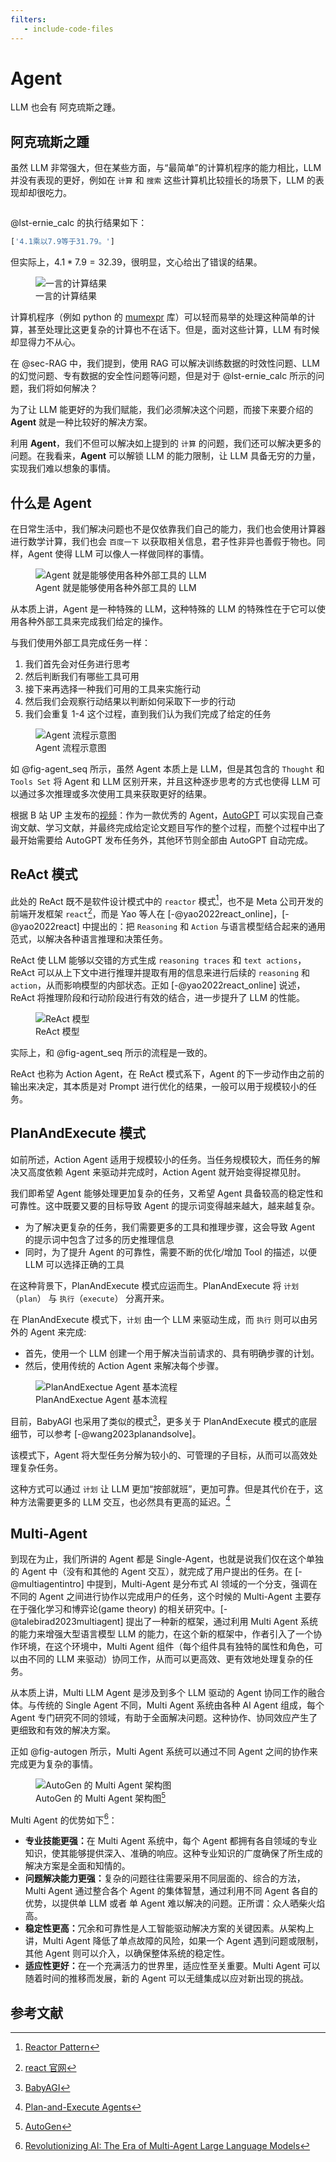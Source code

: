 ```yaml
---
filters:
   - include-code-files
---
```


# Agent {#sec-agent}

:::{.callout-tip}
LLM 也会有 阿克琉斯之踵。
:::

## 阿克琉斯之踵
虽然 LLM 非常强大，但在某些方面，与“最简单”的计算机程序的能力相比，LLM 并没有表现的更好，例如在 `计算` 和 `搜索` 这些计算机比较擅长的场景下，LLM 的表现却却很吃力。


```{#lst-ernie_calc .python include="./code/test_ernie.py" code-line-numbers="true" lst-cap="文心大模型的计算能力测试"}
```

@lst-ernie_calc 的执行结果如下：

```bash
['4.1乘以7.9等于31.79。']
```

但实际上，$4.1 * 7.9 = 32.39$，很明显，文心给出了错误的结果。

![一言的计算结果](./images/ernie_calc.jpg){#fig-yiyan_rst}

计算机程序（例如 python 的 [mumexpr](https://github.com/pydata/numexpr) 库）可以轻而易举的处理这种简单的计算，甚至处理比这更复杂的计算也不在话下。但是，面对这些计算，LLM 有时候却显得力不从心。

在 @sec-RAG 中，我们提到，使用 RAG 可以解决训练数据的时效性问题、LLM 的幻觉问题、专有数据的安全性问题等问题，但是对于 @lst-ernie_calc 所示的问题，我们将如何解决？

为了让 LLM 能更好的为我们赋能，我们必须解决这个问题，而接下来要介绍的 **Agent** 就是一种比较好的解决方案。

利用 **Agent**，我们不但可以解决如上提到的 `计算` 的问题，我们还可以解决更多的问题。在我看来，**Agent** 可以解锁 LLM 的能力限制，让 LLM 具备无穷的力量，实现我们难以想象的事情。

## 什么是 Agent
在日常生活中，我们解决问题也不是仅依靠我们自己的能力，我们也会使用计算器进行数学计算，我们也会 `百度一下` 以获取相关信息，君子性非异也善假于物也。同样，Agent 使得 LLM 可以像人一样做同样的事情。

![Agent 就是能够使用各种外部工具的 LLM](./images/agent_concept.png){#fig-agent_concept}

从本质上讲，Agent 是一种特殊的 LLM，这种特殊的 LLM 的特殊性在于它可以使用各种外部工具来完成我们给定的操作。

与我们使用外部工具完成任务一样：

1. 我们首先会对任务进行思考
2. 然后判断我们有哪些工具可用
3. 接下来再选择一种我们可用的工具来实施行动
4. 然后我们会观察行动结果以判断如何采取下一步的行动
5. 我们会重复 1-4 这个过程，直到我们认为我们完成了给定的任务

![Agent 流程示意图](./images/agent_seq.png){#fig-agent_seq}

如 @fig-agent_seq 所示，虽然 Agent 本质上是 LLM，但是其包含的 `Thought` 和 `Tools Set` 将 Agent 和 LLM 区别开来，并且这种逐步思考的方式也使得 LLM 可以通过多次推理或多次使用工具来获取更好的结果。

根据 B 站 UP 主发布的[视频](https://www.bilibili.com/video/BV1A24y1c7mr/?spm_id_from=888.80997.embed_other.whitelist&t=82)：作为一款优秀的 Agent，[AutoGPT](https://github.com/Significant-Gravitas/AutoGPT) 可以实现自己查询文献、学习文献，并最终完成给定论文题目写作的整个过程，而整个过程中出了最开始需要给 AutoGPT 发布任务外，其他环节则全部由 AutoGPT 自动完成。

## ReAct 模式 {#sec-agent_react}
此处的 ReAct 既不是软件设计模式中的 `reactor` 模式[^1]，也不是 Meta 公司开发的前端开发框架 `react`[^2]，而是 Yao 等人在 [-@yao2022react_online]，[-@yao2022react] 中提出的：把 `Reasoning` 和 `Action` 与语言模型结合起来的通用范式，以解决各种语言推理和决策任务。


ReAct 使 LLM 能够以交错的方式生成 `reasoning traces` 和 `text actions`，ReAct 可以从上下文中进行推理并提取有用的信息来进行后续的 `reasoning` 和 `action`，从而影响模型的内部状态。正如 [-@yao2022react_online] 说述，ReAct 将推理阶段和行动阶段进行有效的结合，进一步提升了 LLM 的性能。

![ReAct 模型](./images/react.png){#fig-react}

实际上，和 @fig-agent_seq 所示的流程是一致的。

:::{.callout-note}
ReAct 也称为 Action Agent，在 ReAct 模式系下，Agent 的下一步动作由之前的输出来决定，其本质是对 Prompt 进行优化的结果，一般可以用于规模较小的任务。
:::

## PlanAndExecute 模式
如前所述，Action Agent 适用于规模较小的任务。当任务规模较大，而任务的解决又高度依赖 Agent 来驱动并完成时，Action Agent 就开始变得捉襟见肘。

我们即希望 Agent 能够处理更加复杂的任务，又希望 Agent 具备较高的稳定性和可靠性。这中既要又要的目标导致 Agent 的提示词变得越来越大，越来越复杂。

* 为了解决更复杂的任务，我们需要更多的工具和推理步骤，这会导致 Agent 的提示词中包含了过多的历史推理信息
* 同时，为了提升 Agent 的可靠性，需要不断的优化/增加 Tool 的描述，以便 LLM 可以选择正确的工具

在这种背景下，PlanAndExecute 模式应运而生。PlanAndExecute 将 `计划`（`plan`） 与 `执行`（`execute`） 分离开来。

在 PlanAndExecute 模式下，`计划` 由一个 LLM 来驱动生成，而 `执行` 则可以由另外的 Agent 来完成:

* 首先，使用一个 LLM 创建一个用于解决当前请求的、具有明确步骤的计划。
* 然后，使用传统的 Action Agent 来解决每个步骤。

![PlanAndExectue Agent 基本流程](./images/pae_agent_seq.png){#fig-agent_fae_seq}

目前，BabyAGI 也采用了类似的模式[^3]，更多关于 PlanAndExecute 模式的底层细节，可以参考 [-@wang2023planandsolve]。

:::{.callout-note}
该模式下，Agent 将大型任务分解为较小的、可管理的子目标，从而可以高效处理复杂任务。

这种方式可以通过 `计划` 让 LLM 更加“按部就班”，更加可靠。但是其代价在于，这种方法需要更多的 LLM 交互，也必然具有更高的延迟。[^4]
:::

## Multi-Agent {#sec-multiagent}
到现在为止，我们所讲的 Agent 都是 Single-Agent，也就是说我们仅在这个单独的 Agent 中（没有和其他的 Agent 交互），就完成了用户提出的任务。在 [-@multiagentintro] 中提到，Multi-Agent 是分布式 AI 领域的一个分支，强调在不同的 Agent 之间进行协作以完成用户的任务，这个时候的 Multi-Agent 主要存在于强化学习和博弈论(game theory) 的相关研究中。[-@talebirad2023multiagent] 提出了一种新的框架，通过利用 Multi Agent 系统的能力来增强大型语言模型 LLM 的能力，在这个新的框架中，作者引入了一个协作环境，在这个环境中，Multi Agent 组件（每个组件具有独特的属性和角色，可以由不同的 LLM 来驱动）协同工作，从而可以更高效、更有效地处理复杂的任务。

:::{.callout-note title="Multi Agent 的定义"}
从本质上讲，Multi LLM Agent 是涉及到多个 LLM 驱动的 Agent 协同工作的融合体。与传统的 Single Agent 不同，Multi Agent 系统由各种 AI Agent 组成，每个 Agent 专门研究不同的领域，有助于全面解决问题。这种协作、协同效应产生了更细致和有效的解决方案。
:::

正如 @fig-autogen 所示，Multi Agent 系统可以通过不同 Agent 之间的协作来完成更为复杂的事情。

![AutoGen 的 Multi Agent 架构图[^5]](./images/autogen_2.webp){#fig-autogen}

Multi Agent 的优势如下[^6]：

* **专业技能更强：**在 Multi Agent 系统中，每个 Agent 都拥有各自领域的专业知识，使其能够提供深入、准确的响应。这种专业知识的广度确保了所生成的解决方案是全面和知情的。
* **问题解决能力更强：**复杂的问题往往需要采用不同层面的、综合的方法，Multi Agent 通过整合各个 Agent 的集体智慧，通过利用不同 Agent 各自的优势，以提供单 LLM 或者 单 Agent 难以解决的问题。正所谓：众人晒柴火焰高。
* **稳定性更高：**冗余和可靠性是人工智能驱动解决方案的关键因素。从架构上讲，Multi Agent 降低了单点故障的风险，如果一个 Agent 遇到问题或限制，其他 Agent 则可以介入，以确保整体系统的稳定性。
* **适应性更好：**在一个充满活力的世界里，适应性至关重要。Multi Agent 可以随着时间的推移而发展，新的 Agent 可以无缝集成以应对新出现的挑战。

## 参考文献
[^1]: [Reactor Pattern](https://en.wikipedia.org/wiki/Reactor_pattern)
[^2]: [react 官网](https://react.dev/)
[^3]: [BabyAGI](https://github.com/yoheinakajima/babyagi)
[^4]: [Plan-and-Execute Agents](https://blog.langchain.dev/plan-and-execute-agents/)
[^5]: [AutoGen](https://www.microsoft.com/en-us/research/project/autogen/)
[^6]: [Revolutionizing AI: The Era of Multi-Agent Large Language Models](https://gafowler.medium.com/revolutionizing-ai-the-era-of-multi-agent-large-language-models-f70d497f3472#:~:text=Multi%2Dagent%20LLM%2C%20in%20essence,contributing%20to%20comprehensive%20problem%2Dsolving.)

